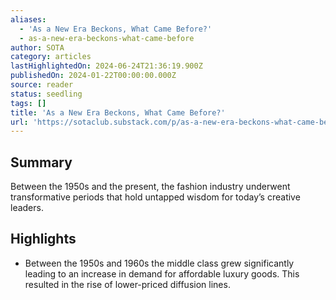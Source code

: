 ```yaml
---
aliases:
  - 'As a New Era Beckons, What Came Before?'
  - as-a-new-era-beckons-what-came-before
author: SOTA
category: articles
lastHighlightedOn: 2024-06-24T21:36:19.900Z
publishedOn: 2024-01-22T00:00:00.000Z
source: reader
status: seedling
tags: []
title: 'As a New Era Beckons, What Came Before?'
url: 'https://sotaclub.substack.com/p/as-a-new-era-beckons-what-came-before'
---
```

## Summary

Between the 1950s and the present, the fashion industry underwent transformative periods that hold untapped wisdom for today’s creative leaders.

## Highlights

- Between the 1950s and 1960s the middle class grew significantly leading to an increase in demand for affordable luxury goods. This resulted in the rise of lower-priced diffusion lines.
